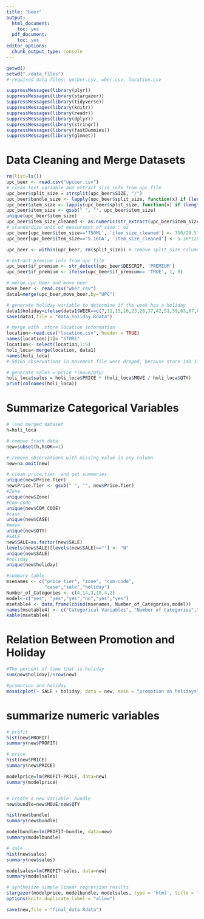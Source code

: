 ```yaml
---
title: "beer"
output:
  html_document:
    toc: yes
  pdf_document:
    toc: yes
editor_options:
  chunk_output_type: console
---
```


```r
getwd()
setwd("./data_files")
# required data files: upcber.csv, wber.csv, location.csv
```

```r
suppressMessages(library(plyr))
suppressMessages(library(stargazer))
suppressMessages(library(tidyverse))
suppressMessages(library(knitr))
suppressMessages(library(readr))
suppressMessages(library(dplyr))
suppressMessages(library(stringr))
suppressMessages(library(fastDummies))
suppressMessages(library(glmnet))
```

# Data Cleaning and Merge Datasets
```r
rm(list=ls())
upc_beer <- read.csv("upcber.csv") 
# clean text variable and extract size info from upc file
upc_beer$split_size = strsplit(upc_beer$SIZE, "/")
upc_beer$bundle_size <- lapply(upc_beer$split_size, function(x) if (length(x)>1) {x[1]} else {1})
upc_beer$item_size <- lapply(upc_beer$split_size, function(x) if (length(x)>1) {x[2]} else {x[1]})
upc_beer$item_size <- gsub(" ", "", upc_beer$item_size)
unique(upc_beer$item_size)
upc_beer$item_size_cleaned <- as.numeric(str_extract(upc_beer$item_size, "[0-9]+"))# extract numbers only
# standardize unit of measuremnt of size : oz
upc_beer[upc_beer$item_size=='750ML', 'item_size_cleaned'] <- 750/29.57
upc_beer[upc_beer$item_size=='5.16GA', 'item_size_cleaned'] <- 5.16*128

upc_beer <- within(upc_beer, rm(split_size)) # remove split_size column

# extract premium info from upc file
upc_beer$if_premium <- str_detect(upc_beer$DESCRIP, 'PREMIUM')
upc_beer$if_premium <- ifelse(upc_beer$if_premium== 'TRUE', 1, 0)

# merge upc_beer and move_beer
move_beer <- read.csv("wber.csv")
data1=merge(upc_beer,move_beer,by="UPC")

# generate holiday variable to determine if the week has a holiday
data1$holiday=ifelse(data1$WEEK==c(7,11,15,16,23,28,37,42,51,59,63,67,68,75,81,89,95,103,112,116,119,120,128,133,141,147,156,164,168,172,173,180,185,194,199,208,216,220,224,225,232,238,246,251,260,268,272,276,277,284,289,298,303,312,320,324,328,329,336,341,350,356,364,372,377,380,381,389,393),1,0)
save(data1,file = "data_holiday.Rdata")

# merge with  store location information
location<-read.csv("location.csv", header = TRUE)
names(location)[1]= "STORE"
location<- select(location,1:5)
holi_loca<-merge(location, data1)
names(holi_loca)
# 50165 observations in movement file were droped, because store 140 135 141 142 143 144 146 do not have location information.

# generate sales = price *(move/qty)
holi_loca$sales = holi_loca$PRICE * (holi_loca$MOVE / holi_loca$QTY)
print(colnames(holi_loca))
```

# Summarize Categorical Variables
```r
# load merged dataset
h=holi_loca

# remove trash data
new=subset(h,h$OK==1)

# remove observations with missing value in any column
new=na.omit(new)

# clean price.tier  and get summaries
unique(new$Price.Tier) 
new$Price.Tier <- gsub(" ", "", new$Price.Tier)
#Zone
unique(new$Zone)  
#Com-code
unique(new$COM_CODE)
#case
unique(new$CASE)
#move
unique(new$QTY)
#SALE
new$SALE=as.factor(new$SALE)
levels(new$SALE)[levels(new$SALE)==""] <- "N"
unique(new$SALE)
#holiday
unique(new$holiday)

#summary table
msenames <- c("price tier", "zone", "com-code", 
              "case","sale","holiday")
Number_of_Categories <- c(4,14,3,10,4,2)
model<-c("yes", "yes","yes","no","yes","yes")
msetable4 <- data.frame(cbind(msenames, Number_of_Categories,model))
names(msetable4) <- c("Categorical Variables", "Number of Categories","Include in model")
kable(msetable4)
```

# Relation Between Promotion and Holiday
```r
#The percent of time that is holiday 
sum(new$holiday)/nrow(new)

#promotion and holiday
mosaicplot(~ SALE + holiday, data = new, main = "promotion on holidays", shade = TRUE, legend = TRUE)
```

# summarize numeric variables
```r
# profit
hist(new$PROFIT)
summary(new$PROFIT)

# price
hist(new$PRICE)
summary(new$PRICE)

modelprice=lm(PROFIT~PRICE, data=new)
summary(modelprice)


# create a new variable: bundle
new$bundle=new$MOVE/new$QTY

hist(new$bundle)
summary(new$bundle)

modelbundle=lm(PROFIT~bundle, data=new)
summary(modelbundle)

# sale
hist(new$sales)
summary(new$sales)

modelsales=lm(PROFIT~sales, data=new)
summary(modelsales)

# synthesize simple linear regression results
stargazer(modelprice, modelbundle, modelsales, type = 'html', title = "Summary of Result",nobs = F, flip = T, median = T)
options(knitr.duplicate.label = "allow")
```

```r
save(new,file = "final_data.Rdata")
```
